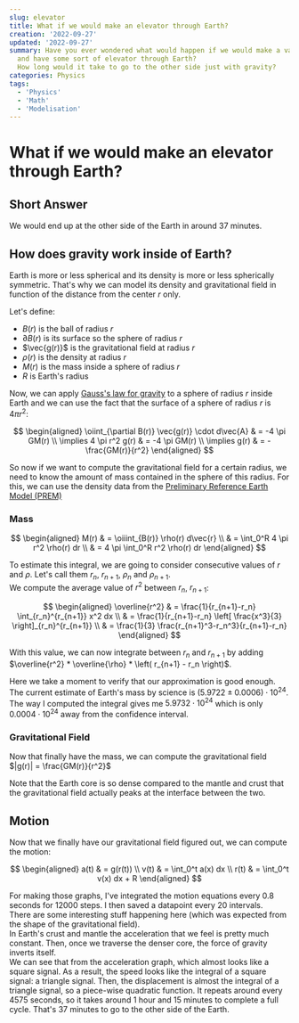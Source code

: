 ```yaml
---
slug: elevator
title: What if we would make an elevator through Earth?
creation: '2022-09-27'
updated: '2022-09-27'
summary: Have you ever wondered what would happen if we would make a vaccum tube
  and have some sort of elevator through Earth?
  How long would it take to go to the other side just with gravity?
categories: Physics
tags:
  - 'Physics'
  - 'Math'
  - 'Modelisation'
---
```


# What if we would make an elevator through Earth?

## Short Answer

We would end up at the other side of the Earth in around $37$ minutes.

## How does gravity work inside of Earth?

Earth is more or less spherical and its density is more or less spherically symmetric.
That's why we can model its density and gravitational field in function of the distance from the center $r$ only.

Let's define:

- $B(r)$ is the ball of radius $r$
- $\partial B(r)$ is its surface so the sphere of radius $r$
- $\vec{g(r)}$ is the gravitational field at radius $r$
- $\rho(r)$ is the density at radius $r$
- $M(r)$ is the mass inside a sphere of radius $r$
- $R$ is Earth's radius

Now, we can apply [Gauss's law for gravity][1] to a sphere of radius $r$ inside Earth
and we can use the fact that the surface of a sphere of radius $r$ is $4 \pi r^2$:

$$
\begin{aligned}
  \oiint_{\partial B(r)} \vec{g(r)} \cdot d\vec{A} & = -4 \pi GM(r) \\
  \implies 4 \pi r^2 g(r) & = -4 \pi GM(r) \\
  \implies g(r) & = - \frac{GM(r)}{r^2}
\end{aligned}
$$

So now if we want to compute the gravitational field for a certain radius,
we need to know the amount of mass contained in the sphere of this radius.
For this, we can use the density data from the [Preliminary Reference Earth Model (PREM)][2]

<EarthDensity dataKey="density" />

### Mass

$$
\begin{aligned}
  M(r) & = \oiiint_{B(r)} \rho(r) d\vec{r} \\
  & = \int_0^R 4 \pi r^2 \rho(r) dr \\
  & = 4 \pi \int_0^R r^2 \rho(r) dr
\end{aligned}
$$

To estimate this integral, we are going to consider consecutive values of $r$ and $\rho$.
Let's call them $r_n$, $r_{n+1}$, $\rho_n$ and $\rho_{n+1}$.\
We compute the average value of $r^2$ between $r_n$, $r_{n+1}$:

$$
\begin{aligned}
  \overline{r^2} & = \frac{1}{r_{n+1}-r_n} \int_{r_n}^{r_{n+1}} x^2 dx \\
  & = \frac{1}{r_{n+1}-r_n} \left[ \frac{x^3}{3} \right]_{r_n}^{r_{n+1}} \\
  & = \frac{1}{3} \frac{r_{n+1}^3-r_n^3}{r_{n+1}-r_n}
\end{aligned}
$$

With this value, we can now integrate between $r_n$ and $r_{n+1}$
by adding $\overline{r^2} * \overline{\rho} * \left( r_{n+1} - r_n \right)$.

<EarthDensity dataKey="mass" />

Here we take a moment to verify that our approximation is good enough.\
The current estimate of Earth's mass by science is $(5.9722 \pm 0.0006) \cdot 10^{24}$.\
The way I computed the integral gives me $5.9732 \cdot 10^{24}$ which is only $0.0004 \cdot 10^{24}$ away from the confidence interval.

### Gravitational Field

Now that finally have the mass, we can compute the gravitational field $|g(r)| = \frac{GM(r)}{r^2}$

<EarthDensity dataKey="gravity" />

Note that the Earth core is so dense compared to the mantle and crust
that the gravitational field actually peaks at the interface between the two.

## Motion

Now that we finally have our gravitational field figured out, we can compute the motion:

$$
\begin{aligned}
  a(t) & = g(r(t)) \\
  v(t) & = \int_0^t a(x) dx \\
  r(t) & = \int_0^t v(x) dx + R
\end{aligned}
$$

<Motion />

<Motion speed={true} />

For making those graphs, I've integrated the motion equations every $0.8$ seconds
for $12000$ steps. I then saved a datapoint every $20$ intervals.\
There are some interesting stuff happening here (which was expected from the shape of the gravitational field).\
In Earth's crust and mantle the acceleration that we feel is pretty much constant.
Then, once we traverse the denser core, the force of gravity inverts itself.\
We can see that from the acceleration graph, which almost looks like a square signal.
As a result, the speed looks like the integral of a square signal: a triangle signal.
Then, the displacement is almost the integral of a triangle signal, so a piece-wise quadratic function.
It repeats around every $4575$ seconds, so it takes around $1$ hour and $15$ minutes to complete a full cycle.
That's $37$ minutes to go to the other side of the Earth.

[1]: https://en.wikipedia.org/wiki/Gauss%27s_law_for_gravity
[2]: https://en.wikipedia.org/wiki/Preliminary_reference_Earth_model

